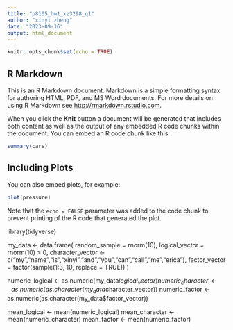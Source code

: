 ```yaml
---
title: "p8105_hw1_xz3298_q1"
author: "xinyi zheng"
date: "2023-09-16"
output: html_document
---
```


```r
knitr::opts_chunk$set(echo = TRUE)
```

## R Markdown

This is an R Markdown document. Markdown is a simple formatting syntax for authoring HTML, PDF, and MS Word documents. For more details on using R Markdown see <http://rmarkdown.rstudio.com>.

When you click the **Knit** button a document will be generated that includes both content as well as the output of any embedded R code chunks within the document. You can embed an R code chunk like this:

```r
summary(cars)
```

## Including Plots

You can also embed plots, for example:

```r
plot(pressure)
```

Note that the `echo = FALSE` parameter was added to the code chunk to prevent printing of the R code that generated the plot.


library(tidyverse)

my_data <- data.frame(
  random_sample = rnorm(10),
  logical_vector = rnorm(10) > 0,
  character_vector <- c("my","name","is","xinyi","and","you","can","call","me","erica"),
  factor_vector = factor(sample(1:3, 10, replace = TRUE))
)


numeric_logical <- as.numeric(my_data$logical_vector)
numeric_character <- as.numeric(as.character(my_data$character_vector))
numeric_factor <- as.numeric(as.character(my_data$factor_vector))

mean_logical <- mean(numeric_logical)
mean_character <- mean(numeric_character)
mean_factor <- mean(numeric_factor)




